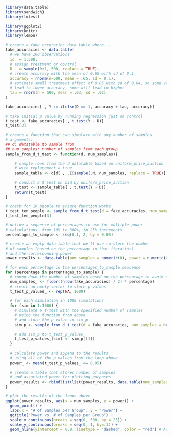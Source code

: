 ```r
library(data.table)
library(sandwich)
library(lmtest)

library(ggplot2)
library(knitr)
library(lemon)

```

```r

# create a fake accuracies data table where...
fake_accuracies <- data.table(
  # we have 100 observations
  id  = 1:500, 
  # assign treatment or control
  D   = sample(0:1, 500, replace = TRUE),
  # create accuracy with the mean of 0.65 with sd of 0.1
  accuracy = rnorm(n=500, mean = .65, sd = 0.1),
  # estimate small treatment effect of 0.05 with sd of 0.04, so some values will
  # lead to lower accuracy, some will lead to higher
  tau = rnorm(n = 500, mean = .03, sd = .02)
)
```

```r
fake_accuracies[ , Y := ifelse(D == 1, accuracy + tau, accuracy)]
```

```r
# take initial p value by running regression just on control
t_test <- fake_accuracies[ , t.test(Y ~ D)]
t_test[3]
```

```r
# create a function that can simulate with any number of samples
# arguments:
## d: datatable to sample from
## num_samples: number of samples from each group
sample_from_d_t_test <- function(d, num_samples){
  
    # sample rows from the d datatable based on uniform_price_auction
    # with replacement = true
    sample_table <- d[d[ , .I[sample(.N, num_samples, replace = TRUE)] , by = D]$V1]
    
    # conduct a t test on bid by uniform_price_auction
    t_test <- sample_table[ , t.test(Y ~ D)]
    return(t_test)
}

# check for 10 people to ensure function works
t_test_ten_people <- sample_from_d_t_test(d = fake_accuracies, num_samples = 5)
t_test_ten_people[3]
```
```r
# define a sequence of percentages to use for multiple power
# calculations, from 10% to 300%, in 25% increments.
percentages_to_sample <- seq(0.1, 2, by = 0.05)

# create an empty data table that we'll use to store the number
# of samples (based on the percentage in that iteration)
# and the corresponding power
power_results <- data.table(num_samples = numeric(0), power = numeric(0))

# for each percentage in the percentages_to_sample sequence
for (percentage in percentages_to_sample) {
  # round down the number of samples based on the percentage to avoid decimals
  num_samples_ <- floor((nrow(fake_accuracies) / 2) * percentage)
  # create an empty vector to store p values
  t_test_p_values_ <- rep(NA, 1000)
  
  # for each simulation in 1000 simulations
  for (sim in 1:1000) {
    # simulate a t-test with the specified number of samples 
    # using the function from above
    # and store the p-value in sim_p
    sim_p <- sample_from_d_t_test(d = fake_accuracies, num_samples = num_samples_)[3]
    
    # add sim_p to t_test_p_values_
    t_test_p_values_[sim] <- sim_p[[1]]
  }
  
  # calculate power and append to the results
  # using all of the p values from the loop above
  power_ <- mean(t_test_p_values_ <= 0.05)
  
  # create a table that stores number of samples
  # and associated power for plotting purposes
  power_results <- rbindlist(list(power_results, data.table(num_samples = num_samples_, power = power_)))
}

# plot the results of the loops above
ggplot(power_results, aes(x = num_samples, y = power)) + 
  geom_point() +
  labs(x = "# of Samples per Group", y = "Power") +
  ggtitle("Power vs. # of Samples per Group") +
  scale_x_continuous(breaks = seq(0, 500, by = 25)) +
  scale_y_continuous(breaks = seq(0, 1, by=.1)) +
  geom_hline(yintercept = 0.8, linetype = "dashed", color = "red") # Add a horizontal line at y = 0.8
```





